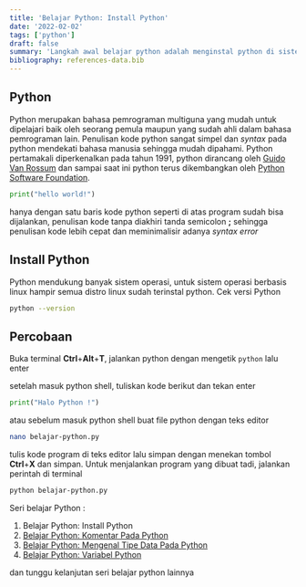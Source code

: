```yaml
---
title: 'Belajar Python: Install Python'
date: '2022-02-02'
tags: ['python']
draft: false
summary: 'Langkah awal belajar python adalah menginstal python di sistem operasi komputer kita'
bibliography: references-data.bib
---
```


## Python

Python merupakan bahasa pemrograman multiguna yang mudah untuk dipelajari baik oleh seorang pemula
maupun yang sudah ahli dalam bahasa pemrograman lain. Penulisan kode python sangat simpel dan _syntax_ pada
python mendekati bahasa manusia sehingga mudah dipahami.
Python pertamakali diperkenalkan pada tahun 1991, python dirancang oleh [Guido Van Rossum](https://id.wikipedia.org/wiki/Guido_van_Rossum)
dan sampai saat ini python terus dikembangkan oleh [Python Software Foundation](https://python.org/psf/).

```python
print("hello world!")
```

hanya dengan satu baris kode python seperti di atas program sudah bisa dijalankan, penulisan kode
tanpa diakhiri tanda semicolon **;** sehingga penulisan kode lebih cepat dan meminimalisir adanya _syntax error_

## Install Python

Python mendukung banyak sistem operasi, untuk sistem operasi berbasis linux hampir semua distro linux sudah terinstal python.
Cek versi Python

```bash
python --version
```

## Percobaan

Buka terminal **Ctrl**+**Alt**+**T**, jalankan python dengan mengetik `python` lalu enter

setelah masuk python shell, tuliskan kode berikut dan tekan enter

```python
print("Halo Python !")
```

atau sebelum masuk python shell buat file python dengan teks editor

```bash
nano belajar-python.py
```

tulis kode program di teks editor lalu simpan dengan menekan tombol **Ctrl**+**X** dan simpan.
Untuk menjalankan program yang dibuat tadi, jalankan perintah di terminal

```bash
python belajar-python.py
```

Seri belajar Python :

1. Belajar Python: Install Python
2. [Belajar Python: Komentar Pada Python](https://brynwibowo.vercel.app/blog/python/komentar-pada-python)
3. [Belajar Python: Mengenal Tipe Data Pada Python](https://brynwibowo.vercel.app/blog/python/mengenal-tipe-data-python)
4. [Belajar Python: Variabel Python ](https://brynwibowo.vercel.app/blog/python/variabel-python)

dan tunggu kelanjutan seri belajar python lainnya
